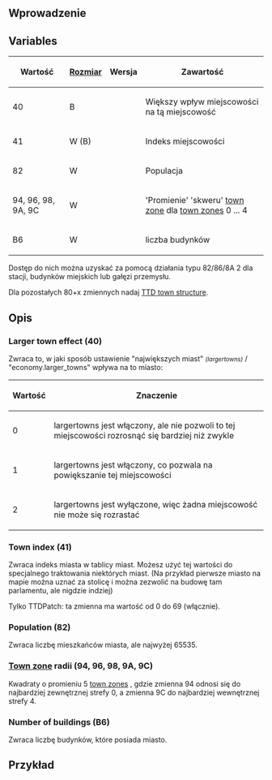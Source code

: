 {{pl/Development/NewGRF/inne strony|en=newgrf-specs.tt-wiki.net/wiki/VariationalAction2/Towns|pl=pl/Development/NewGRF/NFO Specs/VariationalAction2/Towns |sub=nfo}}
<!--{{-}}<br>--><!--{{ambox | text = w trakcie edycji.}}--><!-- -->
==Wprowadzenie==

== Variables ==

{| 
|-
!Wartość!![[pl/Development/NewGRF/NFO Specs/GRFActionsDetailed|Rozmiar]]!!Wersja!!Zawartość
|-
|40||B||{{pl/Development/NewGRF/ottdp| |}}||Większy wpływ miejscowości na tą miejscowość
|-
|valign=middle|41||valign=middle|W (B)||{{pl/Development/NewGRF/ottdp| |}}||valign=middle|Indeks miejscowości<!--<ref>-->{{pl/Development/NewGRF/NFO Specs/refs|text=W OpenTTD ta zmienna ma rozmiar słowa, w TTDPatch ta zmienna ma rozmiar bajtu.|1}}<!--</ref>-->
|-
|82||W||{{pl/Development/NewGRF/ottdp| |}}||Populacja
|-
|94, 96, 98, 9A, 9C||W||{{pl/Development/NewGRF/ottdp| |}}||<span title=radii>'Promienie'</span> <span title=Square>'skweru'</span> [[pl/Development/NewGRF/NFO Specs/TownZones|town zone]] dla  [[pl/Development/NewGRF/NFO Specs/TownZones|town zones]] 0 ... 4
|-
|B6||W||{{pl/Development/NewGRF/ottdp| |}}||liczba budynków
|}
<!--
<references />-->{{pl/Development/NewGRF/NFO Specs/przypisy|101}}<!--
  -->{{pl/Development/NewGRF/NFO Specs/refs|text=W OpenTTD ta zmienna ma rozmiar słowa, w TTDPatch ta zmienna ma rozmiar bajtu.|<!--1-->przypis}} <!-- 1 -->

Dostęp do nich można uzyskać za pomocą działania typu 82/86/8A 2 dla stacji, budynków miejskich lub gałęzi przemysłu.

Dla pozostałych 80+x zmiennych nadaj [http://marcin.ttdpatch.net/sv1codec/TTD-locations.html#_TownArray TTD town structure].

==<span id=Description>Opis</span>==
=== Larger town effect (40) ===

Zwraca to, w jaki sposób ustawienie "największych miast" <small>''(largertowns)''</small> / "economy.larger_towns" wpływa na to miasto:

{| 
|-
!Wartość!!Znaczenie
|-
|0||largertowns jest włączony, ale nie pozwoli to tej miejscowości rozrosnąć się bardziej niż zwykle
|-
|1||largertowns jest włączony, co pozwala na powiększanie tej miejscowości
|-
|2||largertowns jest wyłączone, więc żadna miejscowość nie może się rozrastać
|}

=== Town index (41) ===

Zwraca indeks miasta w tablicy miast. Możesz użyć tej wartości do specjalnego traktowania niektórych miast. (Na przykład pierwsze miasto na mapie można uznać za stolicę i można zezwolić na budowę tam parlamentu, ale nigdzie indziej)

Tylko TTDPatch: ta zmienna ma wartość od 0 do 69 (włącznie).

=== Population (82) ===
Zwraca liczbę mieszkańców miasta, ale najwyżej 65535.

=== [[pl/Development/NewGRF/NFO Specs/TownZones|Town zone]] radii (94, 96, 98, 9A, 9C) ===

Kwadraty o promieniu 5 [[pl/Development/NewGRF/NFO Specs/TownZones| town zones]] , gdzie zmienna 94 odnosi się do najbardziej zewnętrznej strefy 0, a zmienna 9C do najbardziej wewnętrznej strefy 4.

=== Number of buildings (B6) ===
Zwraca liczbę budynków, które posiada miasto.

==Przykład==